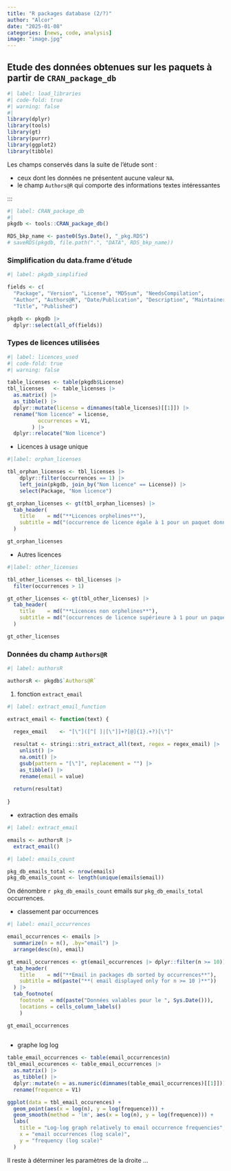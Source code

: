 ```yaml
---
title: "R packages database (2/?)"
author: "Alcor"
date: "2025-01-08"
categories: [news, code, analysis]
image: "image.jpg"
---
```


## Etude des données obtenues sur les paquets à partir de `CRAN_package_db`

```r
#| label: load_libraries
#| code-fold: true
#| warning: false
#| 
library(dplyr)
library(tools)
library(gt)
library(purrr)
library(ggplot2)
library(tibble)
```

Les champs conservés dans la suite de l'étude sont :

  - ceux dont les données ne présentent aucune valeur `NA`.
  - le champ `Authors@R` qui comporte des informations textes intéressantes
  
:::

```r
#| label: CRAN_package_db
#| 
pkgdb <- tools::CRAN_package_db()

RDS_bkp_name <- paste0(Sys.Date(), "_pkg.RDS") 
# saveRDS(pkgdb, file.path(".", "DATA", RDS_bkp_name))

```

### Simplification du data.frame d'étude

```r
#| label: pkgdb_simplified

fields <- c(
  "Package", "Version", "License", "MD5sum", "NeedsCompilation",
  "Author", "Authors@R", "Date/Publication", "Description", "Maintainer", "Packaged",
  "Title", "Published")

pkgdb <- pkgdb |> 
  dplyr::select(all_of(fields))

```

### Types de licences utilisées

```r
#| label: licences_used
#| code-fold: true
#| warning: false

table_licenses <- table(pkgdb$License)
tbl_licenses   <- table_licenses |> 
  as.matrix() |> 
  as_tibble() |> 
  dplyr::mutate(license = dimnames(table_licenses)[[1]]) |> 
  rename("Nom licence" = license,
          occurrences = V1,
        ) |> 
  dplyr::relocate("Nom licence")

```

  - Licences à usage unique

```r
#|label: orphan_licenses

tbl_orphan_licenses <- tbl_licenses |> 
    dplyr::filter(occurrences == 1) |> 
    left_join(pkgdb, join_by("Nom licence" == License)) |> 
    select(Package, "Nom licence")

gt_orphan_licenses <- gt(tbl_orphan_licenses) |> 
  tab_header(
    title    = md("**Licences orphelines**"),
    subtitle = md("(occurrence de licence égale à 1 pour un paquet donné)")
  ) 

gt_orphan_licenses

```

  - Autres licences

```r
#|label: other_licenses

tbl_other_licenses <- tbl_licenses |> 
  filter(occurrences > 1)

gt_other_licenses <- gt(tbl_other_licenses) |> 
  tab_header(
    title    = md("**Licences non orphelines**"),
    subtitle = md("(occurrences de licence supérieure à 1 pour un paquet donné)")
  ) 

gt_other_licenses

```

### Données du champ `Authors@R`

```r
#| label: authorsR

authorsR <- pkgdb$`Authors@R`

```

  1) fonction `extract_email`

```r
#| label: extract_email_function

extract_email <- function(text) {

  regex_email    <- "[\"]([^[ ]|[\"]]+?[@]{1}.+?)[\"]"
  
  resultat <- stringi::stri_extract_all(text, regex = regex_email) |>
    unlist() |> 
    na.omit() |> 
    gsub(pattern = "[\"]", replacement = "") |> 
    as_tibble() |> 
    rename(email = value)
  
  return(resultat)
  
}

```

  - extraction des emails
  
```r
#| label: extract_email

emails <- authorsR |> 
  extract_email()

```


```r
#| label: emails_count

pkg_db_emails_total <- nrow(emails) 
pkg_db_emails_count <- length(unique(emails$email))

```

::: {.callout-note collapse="false"}

On dénombre `r pkg_db_emails_count` emails sur `pkg_db_emails_total` occurrences.
  
:::

  - classement par occurrences

```r
#| label: email_occurrences

email_occurrences <- emails |> 
  summarize(n = n(), .by="email") |>
  arrange(desc(n), email)

gt_email_occurrences <- gt(email_occurrences |> dplyr::filter(n >= 10)) |> 
  tab_header(
    title    = md("**Email in packages db sorted by occurrences**"),
    subtitle = md(paste("**( email displayed only for n >= 10 )**"))
  ) |> 
  tab_footnote(
    footnote  = md(paste("Données valables pour le ", Sys.Date())),
    locations = cells_column_labels()
    )

gt_email_occurrences
  
```

  - graphe log log

```r

table_email_occurrences <- table(email_occurrences$n)
tbl_email_occurences <- table_email_occurrences |> 
  as.matrix() |> 
  as_tibble() |> 
  dplyr::mutate(n = as.numeric(dimnames(table_email_occurrences)[[1]])) |> 
  rename(frequence = V1)

ggplot(data = tbl_email_occurences) +
  geom_point(aes(x = log(n), y = log(frequence))) +
  geom_smooth(method = 'lm', aes(x = log(n), y = log(frequence))) +
  labs(
    title = "Log-log graph relatively to email occurrence frequencies",
    x = "email occurrences (log scale)",
    y = "frequency (log scale)"
  )

```

::: {.callout-important collapse="false"}

Il reste à déterminer les paramètres de la droite ...
  
:::

  